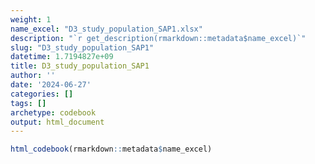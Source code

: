 ```yaml
---
weight: 1
name_excel: "D3_study_population_SAP1.xlsx"
description: "`r get_description(rmarkdown::metadata$name_excel)`"
slug: "D3_study_population_SAP1"
datetime: 1.7194827e+09
title: D3_study_population_SAP1
author: ''
date: '2024-06-27'
categories: []
tags: []
archetype: codebook
output: html_document
---
```


```r
html_codebook(rmarkdown::metadata$name_excel)
```
